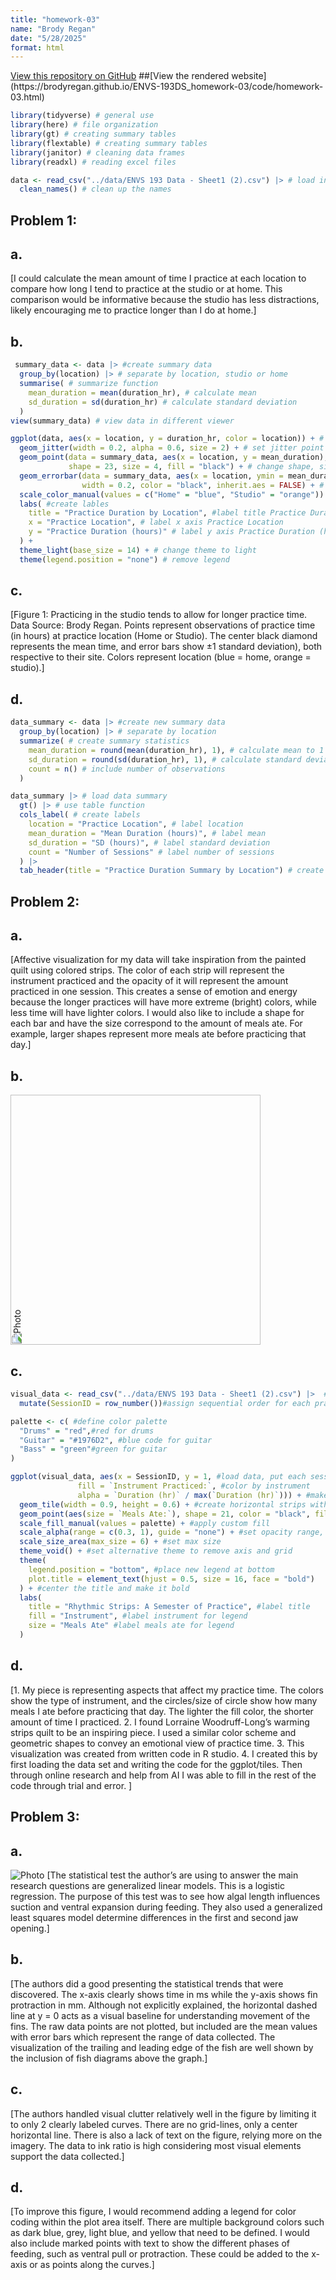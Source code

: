 ```yaml
---
title: "homework-03"
name: "Brody Regan"
date: "5/28/2025"
format: html
---
```


[View this repository on GitHub](https://github.com/brodyregan/ENVS-193DS_homework-03)
##[View the rendered website] (https://brodyregan.github.io/ENVS-193DS_homework-03/code/homework-03.html)

```r
library(tidyverse) # general use
library(here) # file organization
library(gt) # creating summary tables
library(flextable) # creating summary tables
library(janitor) # cleaning data frames
library(readxl) # reading excel files
```

```r
data <- read_csv("../data/ENVS 193 Data - Sheet1 (2).csv") |> # load in data set
  clean_names() # clean up the names
```

## Problem 1:
## a.
[I could calculate the mean amount of time I practice at each location to compare how long I tend to practice at the studio or at home. This comparison would be informative because the studio has less distractions, likely encouraging me to practice longer than I do at home.]

## b.


```r
 summary_data <- data |> #create summary data
  group_by(location) |> # separate by location, studio or home
  summarise( # summarize function
    mean_duration = mean(duration_hr), # calculate mean
    sd_duration = sd(duration_hr) # calculate standard deviation
  )
view(summary_data) # view data in different viewer
```

```r
ggplot(data, aes(x = location, y = duration_hr, color = location)) + # create a new plot, set x and y axis variables,
  geom_jitter(width = 0.2, alpha = 0.6, size = 2) + # set jitter point width, size, and shape
  geom_point(data = summary_data, aes(x = location, y = mean_duration), # plot the means for each location
             shape = 23, size = 4, fill = "black") + # change shape, size, and color of mean point
  geom_errorbar(data = summary_data, aes(x = location, ymin = mean_duration - sd_duration, ymax = mean_duration + sd_duration), # set error bar data using summary data set, set x and y axis, create error bars by adding and subtracting 1 sd from the mean 
                width = 0.2, color = "black", inherit.aes = FALSE) + # set the width and color of the bars, make the properties separate from previous
  scale_color_manual(values = c("Home" = "blue", "Studio" = "orange")) + # set colors for each location
  labs( #create lables
    title = "Practice Duration by Location", #label title Practice Duration by Location 
    x = "Practice Location", # label x axis Practice Location
    y = "Practice Duration (hours)" # label y axis Practice Duration (hours)
  ) +
  theme_light(base_size = 14) + # change theme to light
  theme(legend.position = "none") # remove legend
```

## c. 
[Figure 1: Practicing in the studio tends to allow for longer practice time. Data Source: Brody Regan. Points represent observations of practice time (in hours) at practice location (Home or Studio). The center black diamond represents the mean time, and error bars show ±1 standard deviation), both respective to their site. Colors represent location (blue = home, orange = studio).]

## d. 

```r
data_summary <- data |> #create new summary data
  group_by(location) |> # separate by location 
  summarize( # create summary statistics 
    mean_duration = round(mean(duration_hr), 1), # calculate mean to 1 decimal point
    sd_duration = round(sd(duration_hr), 1), # calculate standard deviation to 1 decimal point
    count = n() # include number of observations
  )

data_summary |> # load data summary
  gt() |> # use table function
  cols_label( # create labels
    location = "Practice Location", # label location 
    mean_duration = "Mean Duration (hours)", # label mean 
    sd_duration = "SD (hours)", # label standard deviation
    count = "Number of Sessions" # label number of sessions
  ) |>
  tab_header(title = "Practice Duration Summary by Location") # create title

```


## Problem 2:
## a.
[Affective visualization for my data will take inspiration from the painted quilt using colored strips. The color of each strip will represent the instrument practiced and the opacity of it will represent the amount practiced in one session. This creates a sense of emotion and energy because the longer practices will have more extreme (bright) colors, while less time will have lighter colors. I would also like to include a shape for each bar and have the size correspond to the amount of meals ate. For example, larger shapes represent more meals ate before practicing that day.]


## b. 
<img src="../data/IMG_5716.jpg" alt="Photo" style="transform: rotate(-90deg); width: 400px;">



## c.
```r

visual_data <- read_csv("../data/ENVS 193 Data - Sheet1 (2).csv") |>  #import csv file from data folder 
  mutate(SessionID = row_number())#assign sequential order for each practice session

palette <- c( #define color palette
  "Drums" = "red",#red for drums
  "Guitar" = "#1976D2", #blue code for guitar
  "Bass" = "green"#green for guitar
)

ggplot(visual_data, aes(x = SessionID, y = 1, #load data, put each session along x-axis, fixed y position
               fill = `Instrument Practiced:`, #color by instrument
               alpha = `Duration (hr)` / max(`Duration (hr)`))) + #make the hue/opacity proportional to the practice time
  geom_tile(width = 0.9, height = 0.6) + #create horizontal strips with parameters
  geom_point(aes(size = `Meals Ate:`), shape = 21, color = "black", fill = "white") + #overlay circles (not squares), make the size proportional, styled circle points 
  scale_fill_manual(values = palette) + #apply custom fill
  scale_alpha(range = c(0.3, 1), guide = "none") + #set opacity range, and remove legend
  scale_size_area(max_size = 6) + #set max size
  theme_void() + #set alternative theme to remove axis and grid 
  theme(
    legend.position = "bottom", #place new legend at bottom
    plot.title = element_text(hjust = 0.5, size = 16, face = "bold")
  ) + #center the title and make it bold
  labs(
    title = "Rhythmic Strips: A Semester of Practice", #label title
    fill = "Instrument", #label instrument for legend
    size = "Meals Ate" #label meals ate for legend
  )

```


## d.
[1. My piece is representing aspects that affect my practice time. The colors show the type of instrument, and the circles/size of circle show how many meals I ate before practicing that day. The lighter the fill color, the shorter amount of time I practiced. 
2. I found Lorraine Woodruff-Long’s warming strips quilt to be an inspiring piece. I used a similar color scheme and geometric shapes to convey an emotional view of practice time. 
3. This visualization was created from written code in R studio.
4. I created this by first loading the data set and writing the code for the ggplot/tiles. Then through online research and help from AI I was able to fill in the rest of the code through trial and error. ]


## Problem 3: 
## a. 
![Photo](../data/surgeonfish.jpg)
[The statistical test the author's are using to answer the main research questions are generalized linear models. This is a logistic regression. The purpose of this test was to see how algal length influences suction and ventral expansion during feeding. They also used a generalized least squares model determine differences in the first and second jaw opening.]

## b.
[The authors did a good presenting the statistical trends that were discovered. The x-axis clearly shows time in ms while the y-axis shows fin protraction in mm. Although not explicitly explained, the horizontal dashed line at y = 0 acts as a visual baseline for understanding movement of the fins. The raw data points are not plotted, but included are the mean values with error bars which represent the range of data collected. The visualization of the trailing and leading edge of the fish are well shown by the inclusion of fish diagrams above the graph.]


## c.
[The authors handled visual clutter relatively well in the figure by limiting it to only 2 clearly labeled curves. There are no grid-lines, only a center horizontal line. There is also a lack of text on the figure, relying more on the imagery. The data to ink ratio is high considering most visual elements support the data collected.]

## d. 
[To improve this figure, I would recommend adding a legend for color coding within the plot area itself. There are multiple background colors such as dark blue, grey, light blue, and yellow that need to be defined. I would also include marked points with text to show the different phases of feeding, such as ventral pull or protraction. These could be added to the x-axis or as points along the curves.]














